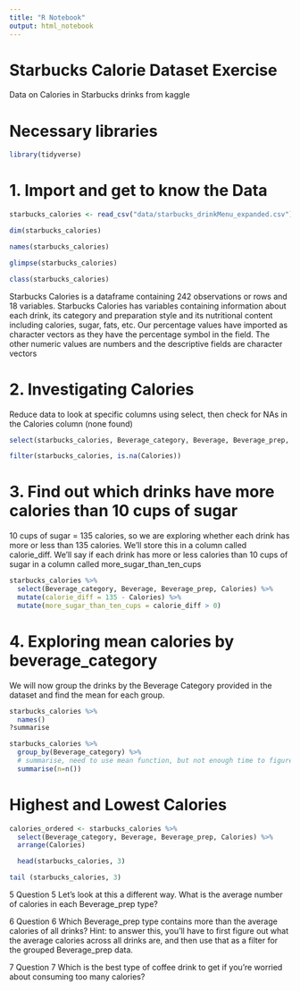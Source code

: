 ```yaml
---
title: "R Notebook"
output: html_notebook
---
```


# Starbucks Calorie Dataset Exercise

Data on Calories in Starbucks drinks from kaggle

# Necessary libraries

```r
library(tidyverse)
```

# 1. Import and get to know the Data

```r
starbucks_calories <- read_csv("data/starbucks_drinkMenu_expanded.csv")

dim(starbucks_calories)

names(starbucks_calories)

glimpse(starbucks_calories)

class(starbucks_calories)
```

Starbucks Calories is a dataframe containing 242 observations or rows and 18 variables.
Starbucks Calories has variables containing information about each drink, its category and preparation style and its nutritional content including calories, sugar, fats, etc.
Our percentage values have imported as character vectors as they have the percentage symbol in the field. The other numeric values are numbers and the descriptive fields are character vectors


# 2. Investigating Calories

Reduce data to look at specific columns using select, then check for NAs in the Calories column (none found)



```r
select(starbucks_calories, Beverage_category, Beverage, Beverage_prep, Calories)

filter(starbucks_calories, is.na(Calories))
```

# 3. Find out which drinks have more calories than 10 cups of sugar

10 cups of sugar = 135 calories, so we are exploring whether each drink has more or less than 135 calories. We'll store this in a column called calorie_diff. We'll say if each drink has more or less calories than 10 cups of sugar in a column called more_sugar_than_ten_cups

```r
starbucks_calories %>% 
  select(Beverage_category, Beverage, Beverage_prep, Calories) %>%
  mutate(calorie_diff = 135 - Calories) %>% 
  mutate(more_sugar_than_ten_cups = calorie_diff > 0)
```


# 4. Exploring mean calories by beverage_category

We will now group the drinks by the Beverage Category provided in the dataset and find the mean for each group.

```r
starbucks_calories %>% 
  names()
?summarise

```

```r
starbucks_calories %>% 
  group_by(Beverage_category) %>% 
  # summarise, need to use mean function, but not enough time to figure out
  summarise(n=n())
```

# Highest and Lowest Calories

```r
calories_ordered <- starbucks_calories %>% 
  select(Beverage_category, Beverage, Beverage_prep, Calories) %>%
  arrange(Calories)

  head(starbucks_calories, 3)
```


```r
tail (starbucks_calories, 3)
```


5 Question 5
Let’s look at this a different way. What is the average number of calories in each Beverage_prep type?


6 Question 6
Which Beverage_prep type contains more than the average calories of all drinks?
Hint: to answer this, you’ll have to first figure out what the average calories across all drinks are, and then use that as a filter for the grouped Beverage_prep data.

7 Question 7
Which is the best type of coffee drink to get if you’re worried about consuming too many calories?